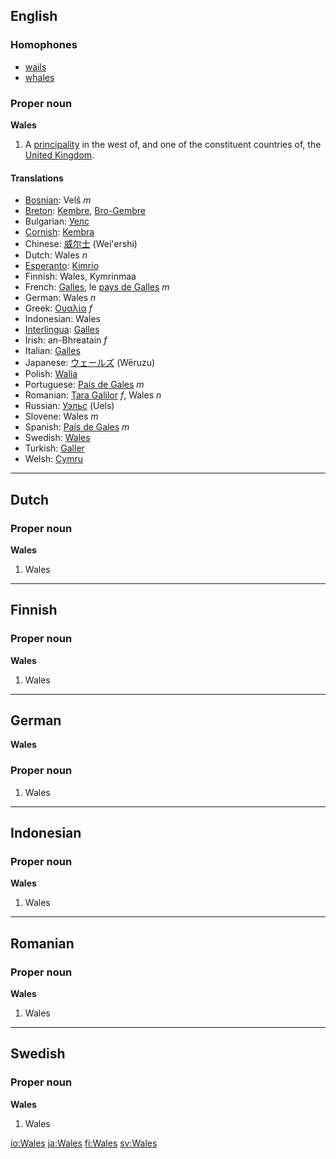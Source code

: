 ==English==
===Homophones===
* [[wails]]
* [[whales]]

===Proper noun===
'''Wales'''

#A [[principality]] in the west of, and one of the constituent countries of, the [[United Kingdom]].

====Translations====
*[[Bosnian]]: Velš ''m''
*[[Breton]]: [[Kembre]], [[Bro-Gembre]]
*Bulgarian: [[Уелс]]
*[[Cornish]]: [[Kembra]]
*Chinese: [[威尔士]] (Wei'ershi)
*Dutch: Wales ''n''
*[[Esperanto]]: [[Kimrio]]
*Finnish: Wales, Kymrinmaa
*French: [[Galles]], le [[pays de Galles]] ''m''
*German: Wales ''n''
*Greek: [[Ουαλία]] ''f''
*Indonesian:  Wales
*[[Interlingua]]: [[Galles]]
*Irish: an-Bhreatain ''f''
*Italian: [[Galles]]
*Japanese:  [[ウェールズ]] (Wēruzu)
*Polish: [[Walia]]
*Portuguese: [[País de Gales]] ''m''
*Romanian: [[Ţara Galilor]] ''f'', Wales ''n''
*Russian: [[Уэльс]] (Uels)
*Slovene: Wales ''m''
*Spanish: [[País de Gales]] ''m''
*Swedish: [[Wales]]
*Turkish: [[Galler]]
*Welsh: [[Cymru]]

----

==Dutch==
===Proper noun===
'''Wales'''

#Wales

----
==Finnish==
===Proper noun===
'''Wales'''

#Wales
----
==German==
'''Wales'''

===Proper noun===

#Wales
----
==Indonesian==
===Proper noun===
'''Wales'''

#Wales
----
==Romanian==
===Proper noun===
'''Wales'''

#Wales
----
==Swedish==
===Proper noun===
'''Wales'''

#Wales

[[io:Wales]]
[[ja:Wales]]
[[fi:Wales]]
[[sv:Wales]]